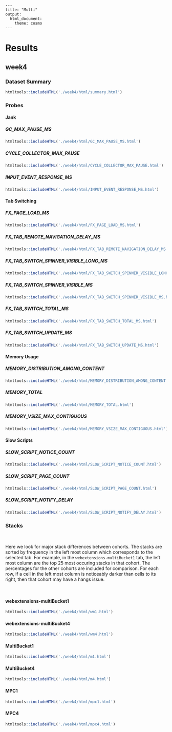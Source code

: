 
    ---
    title: "Multi"
    output: 
      html_document:
        theme: cosmo
    ---
    





# Results {.tabset .tabset-fade }


## week4 {.tabset .tabset-fade }


### Dataset Summary

```r
htmltools::includeHTML('./week4/html/summary.html')
```
  
### Probes {.tabset .tabset-fade}

#### Jank {.tabset .tabset-fade .tabset-pills}

##### GC_MAX_PAUSE_MS {.tabset .tabset-fade}

```r
htmltools::includeHTML('./week4/html/GC_MAX_PAUSE_MS.html')
```



##### CYCLE_COLLECTOR_MAX_PAUSE {.tabset .tabset-fade}


```r
htmltools::includeHTML('./week4/html/CYCLE_COLLECTOR_MAX_PAUSE.html')
```

##### INPUT_EVENT_RESPONSE_MS {.tabset .tabset-fade}


```r
htmltools::includeHTML('./week4/html/INPUT_EVENT_RESPONSE_MS.html')
```

#### Tab Switching {.tabset .tabset-fade .tabset-pills}

##### FX_PAGE_LOAD_MS {.tabset .tabset-fade}



```r
htmltools::includeHTML('./week4/html/FX_PAGE_LOAD_MS.html')
```

##### FX_TAB_REMOTE_NAVIGATION_DELAY_MS {.tabset .tabset-fade}


```r
htmltools::includeHTML('./week4/html/FX_TAB_REMOTE_NAVIGATION_DELAY_MS.html')
```

##### FX_TAB_SWITCH_SPINNER_VISIBLE_LONG_MS {.tabset .tabset-fade}


```r
htmltools::includeHTML('./week4/html/FX_TAB_SWITCH_SPINNER_VISIBLE_LONG_MS.html')
```

##### FX_TAB_SWITCH_SPINNER_VISIBLE_MS {.tabset .tabset-fade}


```r
htmltools::includeHTML('./week4/html/FX_TAB_SWITCH_SPINNER_VISIBLE_MS.html')
```
##### FX_TAB_SWITCH_TOTAL_MS {.tabset .tabset-fade}


```r
htmltools::includeHTML('./week4/html/FX_TAB_SWITCH_TOTAL_MS.html')
```

##### FX_TAB_SWITCH_UPDATE_MS {.tabset .tabset-fade}


```r
htmltools::includeHTML('./week4/html/FX_TAB_SWITCH_UPDATE_MS.html')
```

#### Memory Usage {.tabset .tabset-fade .tabset-pills}

##### MEMORY_DISTRIBUTION_AMONG_CONTENT {.tabset .tabset-fade}



```r
htmltools::includeHTML('./week4/html/MEMORY_DISTRIBUTION_AMONG_CONTENT.html')
```

##### MEMORY_TOTAL {.tabset .tabset-fade}



```r
htmltools::includeHTML('./week4/html/MEMORY_TOTAL.html')
```

##### MEMORY_VSIZE_MAX_CONTIGUOUS {.tabset .tabset-fade}


```r
htmltools::includeHTML('./week4/html/MEMORY_VSIZE_MAX_CONTIGUOUS.html')
```


#### Slow Scripts {.tabset .tabset-fade .tabset-pills}

##### SLOW_SCRIPT_NOTICE_COUNT {.tabset .tabset-fade}

```r
htmltools::includeHTML('./week4/html/SLOW_SCRIPT_NOTICE_COUNT.html')
```

##### SLOW_SCRIPT_PAGE_COUNT {.tabset .tabset-fade}


```r
htmltools::includeHTML('./week4/html/SLOW_SCRIPT_PAGE_COUNT.html')
```

##### SLOW_SCRIPT_NOTIFY_DELAY {.tabset .tabset-fade}


```r
htmltools::includeHTML('./week4/html/SLOW_SCRIPT_NOTIFY_DELAY.html')
```

### Stacks {.tabset .tabset-fade .tabset-pills}

<br>

Here we look for major stack differences between cohorts. The stacks are sorted by frequency in the left most column which corresponds to the selected tab. For example, in the `webextensions-multiBucket1` tab, the left most column are the top 25 most occuring stacks in that cohort. The percentages for the other cohorts are included for comparison. For each row, if a cell in the left most column is noticeably darker than cells to its right, then that cohort may have a hangs issue. 

<br>


#### webextensions-multiBucket1
```r
htmltools::includeHTML('./week4/html/wm1.html')
```

#### webextensions-multiBucket4

```r
htmltools::includeHTML('./week4/html/wm4.html')
```

#### MultiBucket1

```r
htmltools::includeHTML('./week4/html/m1.html')
```


#### MultiBucket4

```r
htmltools::includeHTML('./week4/html/m4.html')
```

#### MPC1

```r
htmltools::includeHTML('./week4/html/mpc1.html')
```

#### MPC4

```r
htmltools::includeHTML('./week4/html/mpc4.html')
```
